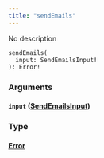 ```yaml
---
title: "sendEmails"
---
```


No description

```
sendEmails(
  input: SendEmailsInput!
): Error!

```

### Arguments[](#arguments "Direct link to heading")

#### `input` ([SendEmailsInput](/developer/graphql-api/references/inputs/send-emails-input))[](#input-sendemailsinput "Direct link to heading")

### Type[](#type "Direct link to heading")

#### [Error](/developer/graphql-api/references/objects/error)[](#error "Direct link to heading")